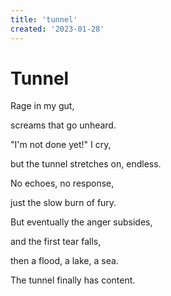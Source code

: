 ```yaml
---
title: 'tunnel'
created: '2023-01-28'
---
```


# Tunnel

Rage in my gut,

screams that go unheard.

"I'm not done yet!" I cry,

but the tunnel stretches on, endless.

No echoes, no response,

just the slow burn of fury.

But eventually the anger subsides,

and the first tear falls,

then a flood, a lake, a sea.

The tunnel finally has content.
